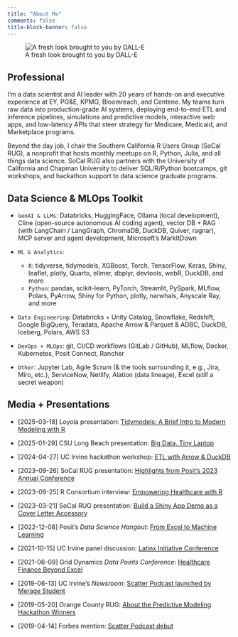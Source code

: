 ```yaml
---
title: "About Me"
comments: false
title-block-banner: false
---
```


![A fresh look brought to you by DALL-E](./images/Javier_Wide.jpg)

## Professional

I’m a data scientist and AI leader with 20 years of hands-on and executive experience at EY, PG&E, KPMG, Bloomreach, and Centene. My teams turn raw data into production-grade AI systems, deploying end-to-end ETL and inference pipelines, simulations and predictive models, interactive web apps, and low-latency APIs that steer strategy for Medicare, Medicaid, and Marketplace programs.

Beyond the day job, I chair the Southern California R Users Group (SoCal RUG), a nonprofit that hosts monthly meetups on R, Python, Julia, and all things data science. SoCal RUG also partners with the University of California and Chapman University to deliver SQL/R/Python bootcamps, git workshops, and hackathon support to data science graduate programs.

## Data Science & MLOps Toolkit

- `GenAI & LLMs`: Databricks, HuggingFace, Ollama (local development), Cline (open-source autonomous AI coding agent), vector DB + RAG (with LangChain / LangGraph, ChromaDB, DuckDB, Quiver, ragnar), MCP server and agent development, Microsoft's MarkItDown

- `ML & Analytics`:
  - `R`: tidyverse, tidymodels, XGBoost, Torch, TensorFlow, Keras, Shiny, leaflet, plotly, Quarto, ellmer, dbplyr, devtools, webR, DuckDB, and more
  - `Python`: pandas, scikit-learn, PyTorch, Streamlit, PySpark, MLflow, Polars, PyArrow, Shiny for Python, plotly, narwhals, Anyscale Ray, and more

- `Data Engineering`: Databricks + Unity Catalog, Snowflake, Redshift, Google BigQuery, Teradata, Apache Arrow & Parquet & ADBC, DuckDB, Iceberg, Polars, AWS S3

- `DevOps + MLOps`: git, CI/CD workflows (GitLab / GitHub), MLflow, Docker, Kubernetes, Posit Connect, Rancher

- `Other`: Jupyter Lab, Agile Scrum (& the tools surrounding it, e.g., Jira, Miro, etc.), ServiceNow, Netlify, Alation (data lineage), Excel (_still_ a secret weapon)

## Media + Presentations

* [2025-03-18] Loyola presentation: [Tidymodels: A Brief Intro to Modern Modeling with R](https://rrr.is/IntroToTidymodels)

* [2025-01-29] CSU Long Beach presentation: [Big Data, Tiny Laptop](http://rrr.is/BigDataTinyLaptop)

* [2024-04-27] UC Irvine hackathon workshop: [ETL with Arrow & DuckDB](https://javorraca.github.io/UCI-2024-Hackathon-Workshop-Arrow-DuckDB/#/title-slide)

* [2023-09-26] SoCal RUG presentation: [Highlights from Posit's 2023 Annual Conference](https://javorraca.github.io/posit-conf-2023-presentation)

* [2023-09-25] R Consortium interview: [Empowering Healthcare with R](https://www.r-consortium.org/blog/2023/09/25/empowering-healthcare-with-r-javier-orraca-deatcus-journey-from-finance-to-predictive-health-models) 

* [2023-03-21] SoCal RUG presentation: [Build a Shiny App Demo as a Cover Letter Accessory](https://www.youtube.com/watch?v=lNn4beRxnbk&t=2321s&ab_channel=SouthernCaliforniaRUsersGroup)

* [2022-12-08] Posit's _Data Science Hangout_: [From Excel to Machine Learning](https://www.youtube.com/watch?v=-mm5tHQVPY8&t=2858s&ab_channel=PositPBC)

* [2021-10-15] UC Irvine panel discussion: [Latinx Initiative Conference](https://merage.uci.edu/events/2021/10/2021-lxi-conference.html)

* [2021-06-09] Grid Dynamics _Data Points Conference_: [Healthcare Finance Beyond Excel](https://youtu.be/LMaPvd4qMQk)

* [2019-06-13] UC Irvine's _Newsroom_: [Scatter Podcast launched by Merage Student](https://merage.uci.edu/news/2019/06/podcast-launched-by-merage-student-navigates-complex-field-of-data-analytics-and-science.html)

* [2019-05-20] Orange County RUG: [About the Predictive Modeling Hackathon Winners](https://twitter.com/oc_rug/status/1130553620456300544?s=20)

* [2019-04-14] Forbes mention: [Scatter Podcast debut](https://forbes.com/sites/louiscolumbus/2019/04/14/how-to-get-your-data-scientist-career-started)
